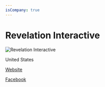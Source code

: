 ```yaml
---
isCompany: true
---
```


# Revelation Interactive

![Revelation Interactive](http://www.revelation-interactive.com/ristudios/wp-content/uploads/2018/03/LogoRGB16_512.png)

<Location>

United States

</Location>

<Website>

[Website](http://www.revelation-interactive.com)

[Facebook](https://www.facebook.com/rigames)

</Website>
